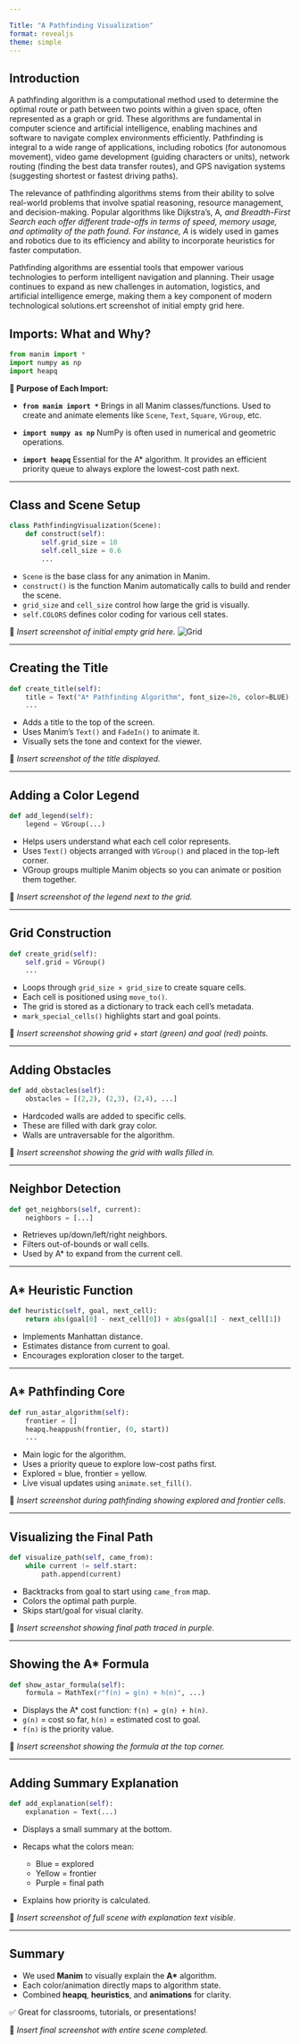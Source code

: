 ```yaml
---

Title: "A Pathfinding Visualization"
format: revealjs
theme: simple
---
```


## Introduction

A pathfinding algorithm is a computational method used to determine the optimal route or path between two points within a given space, often represented as a graph or grid. These algorithms are fundamental in computer science and artificial intelligence, enabling machines and software to navigate complex environments efficiently. Pathfinding is integral to a wide range of applications, including robotics (for autonomous movement), video game development (guiding characters or units), network routing (finding the best data transfer routes), and GPS navigation systems (suggesting shortest or fastest driving paths).

The relevance of pathfinding algorithms stems from their ability to solve real-world problems that involve spatial reasoning, resource management, and decision-making. Popular algorithms like Dijkstra’s, A*, and Breadth-First Search each offer different trade-offs in terms of speed, memory usage, and optimality of the path found. For instance, A* is widely used in games and robotics due to its efficiency and ability to incorporate heuristics for faster computation.

Pathfinding algorithms are essential tools that empower various technologies to perform intelligent navigation and planning. Their usage continues to expand as new challenges in automation, logistics, and artificial intelligence emerge, making them a key component of modern technological solutions.ert screenshot of initial empty grid here.

## Imports: What and Why?

```python
from manim import *
import numpy as np
import heapq
```

**🧠 Purpose of Each Import:**

* **`from manim import *`**
  Brings in all Manim classes/functions. Used to create and animate elements like `Scene`, `Text`, `Square`, `VGroup`, etc.

* **`import numpy as np`**
  NumPy is often used in numerical and geometric operations.

* **`import heapq`**
  Essential for the A\* algorithm. It provides an efficient priority queue to always explore the lowest-cost path next.

---

## Class and Scene Setup

```python
class PathfindingVisualization(Scene):
    def construct(self):
        self.grid_size = 10
        self.cell_size = 0.6
        ...
```

* `Scene` is the base class for any animation in Manim.
* `construct()` is the function Manim automatically calls to build and render the scene.
* `grid_size` and `cell_size` control how large the grid is visually.
* `self.COLORS` defines color coding for various cell states.

📸 *Insert screenshot of initial empty grid here.*
![Grid](/desktop/omniacs/media/images/image.png)


---

## Creating the Title

```python
def create_title(self):
    title = Text("A* Pathfinding Algorithm", font_size=26, color=BLUE)
    ...
```

* Adds a title to the top of the screen.
* Uses Manim's `Text()` and `FadeIn()` to animate it.
* Visually sets the tone and context for the viewer.

📸 *Insert screenshot of the title displayed.*

---

## Adding a Color Legend

```python
def add_legend(self):
    legend = VGroup(...)
```

* Helps users understand what each cell color represents.
* Uses `Text()` objects arranged with `VGroup()` and placed in the top-left corner.
* VGroup groups multiple Manim objects so you can animate or position them together.

📸 *Insert screenshot of the legend next to the grid.*

---

## Grid Construction

```python
def create_grid(self):
    self.grid = VGroup()
    ...
```

* Loops through `grid_size × grid_size` to create square cells.
* Each cell is positioned using `move_to()`.
* The grid is stored as a dictionary to track each cell’s metadata.
* `mark_special_cells()` highlights start and goal points.

📸 *Insert screenshot showing grid + start (green) and goal (red) points.*

---

## Adding Obstacles

```python
def add_obstacles(self):
    obstacles = [(2,2), (2,3), (2,4), ...]
```

* Hardcoded walls are added to specific cells.
* These are filled with dark gray color.
* Walls are untraversable for the algorithm.

📸 *Insert screenshot showing the grid with walls filled in.*

---

## Neighbor Detection

```python
def get_neighbors(self, current):
    neighbors = [...]
```

* Retrieves up/down/left/right neighbors.
* Filters out-of-bounds or wall cells.
* Used by A\* to expand from the current cell.

---

## A\* Heuristic Function

```python
def heuristic(self, goal, next_cell):
    return abs(goal[0] - next_cell[0]) + abs(goal[1] - next_cell[1])
```

* Implements Manhattan distance.
* Estimates distance from current to goal.
* Encourages exploration closer to the target.

---

## A\* Pathfinding Core

```python
def run_astar_algorithm(self):
    frontier = []
    heapq.heappush(frontier, (0, start))
    ...
```

* Main logic for the algorithm.
* Uses a priority queue to explore low-cost paths first.
* Explored = blue, frontier = yellow.
* Live visual updates using `animate.set_fill()`.

📸 *Insert screenshot during pathfinding showing explored and frontier cells.*

---

## Visualizing the Final Path

```python
def visualize_path(self, came_from):
    while current != self.start:
        path.append(current)
```

* Backtracks from goal to start using `came_from` map.
* Colors the optimal path purple.
* Skips start/goal for visual clarity.

📸 *Insert screenshot showing final path traced in purple.*

---

## Showing the A\* Formula

```python
def show_astar_formula(self):
    formula = MathTex(r"f(n) = g(n) + h(n)", ...)
```

* Displays the A\* cost function: `f(n) = g(n) + h(n)`.
* `g(n)` = cost so far, `h(n)` = estimated cost to goal.
* `f(n)` is the priority value.

📸 *Insert screenshot showing the formula at the top corner.*

---

## Adding Summary Explanation

```python
def add_explanation(self):
    explanation = Text(...)
```

* Displays a small summary at the bottom.
* Recaps what the colors mean:

  * Blue = explored
  * Yellow = frontier
  * Purple = final path
* Explains how priority is calculated.

📸 *Insert screenshot of full scene with explanation text visible.*

---

## Summary

* We used **Manim** to visually explain the **A\*** algorithm.
* Each color/animation directly maps to algorithm state.
* Combined **heapq**, **heuristics**, and **animations** for clarity.

✅ Great for classrooms, tutorials, or presentations!

📸 *Insert final screenshot with entire scene completed.*
